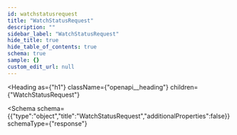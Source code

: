 ```yaml
---
id: watchstatusrequest
title: "WatchStatusRequest"
description: ""
sidebar_label: "WatchStatusRequest"
hide_title: true
hide_table_of_contents: true
schema: true
sample: {}
custom_edit_url: null
---
```



<Heading
  as={"h1"}
  className={"openapi__heading"}
  children={"WatchStatusRequest"}
>
</Heading>





<Schema
  schema={{"type":"object","title":"WatchStatusRequest","additionalProperties":false}}
  schemaType={"response"}
>
  
</Schema>
            